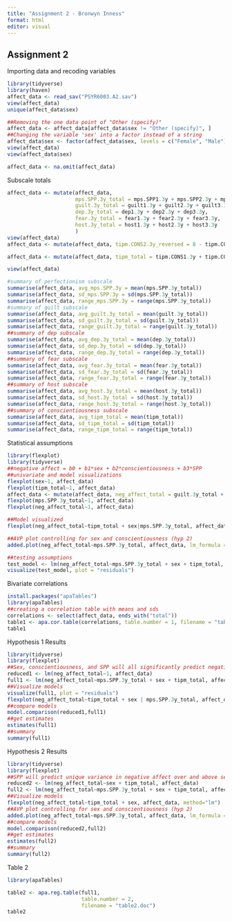```yaml
---
title: "Assignment 2 - Bronwyn Inness"
format: html
editor: visual
---
```


## Assignment 2

Importing data and recoding variables

```r
library(tidyverse)
library(haven)
affect_data <- read_sav("PSYR6003.A2.sav")
view(affect_data)
unique(affect_data$sex)

##Removing the one data point of "Other (specify)"
affect_data <- affect_data[affect_data$sex != "Other (specify)", ]
##Changing the variable 'sex' into a factor instead of a string
affect_data$sex <- factor(affect_data$sex, levels = c("Female", "Male"), labels = c(0, 1))
view(affect_data)
view(affect_data$sex)

affect_data <- na.omit(affect_data)

```

Subscale totals

```r
affect_data <- mutate(affect_data, 
                      mps.SPP.3y_total = mps.SPP1.3y + mps.SPP2.3y + mps.SPP3.3y + mps.SPP4.3y + mps.SPP5.3y,
                      guilt.3y_total = guilt1.3y + guilt2.3y + guilt3.3y,
                      dep.3y_total = dep1.3y + dep2.3y + dep3.3y,
                      fear.3y_total = fear1.3y + fear2.3y + fear3.3y,
                      host.3y_total = host1.3y + host2.3y + host3.3y
                      )
view(affect_data)
affect_data <- mutate(affect_data, tipm.CONS2.3y_reversed = 8 - tipm.CONS2.3y)

affect_data <- mutate(affect_data, tipm_total = tipm.CONS1.3y + tipm.CONS2.3y_reversed)

view(affect_data)

#summary of perfectionism subscale
summarise(affect_data, avg_mps.SPP.3y = mean(mps.SPP.3y_total))
summarise(affect_data, sd_mps.SPP.3y = sd(mps.SPP.3y_total))
summarise(affect_data, range_mps.SPP.3y = range(mps.SPP.3y_total))
#summary of guilt subscale
summarise(affect_data, avg_guilt.3y_total = mean(guilt.3y_total))
summarise(affect_data, sd_guilt.3y_total = sd(guilt.3y_total))
summarise(affect_data, range_guilt.3y_total = range(guilt.3y_total))
##summary of dep subscale
summarise(affect_data, avg_dep.3y_total = mean(dep.3y_total))
summarise(affect_data, sd_dep.3y_total = sd(dep.3y_total))
summarise(affect_data, range_dep.3y_total = range(dep.3y_total))
##summary of fear subscale
summarise(affect_data, avg_fear.3y_total = mean(fear.3y_total))
summarise(affect_data, sd_fear.3y_total = sd(fear.3y_total))
summarise(affect_data, range_fear.3y_total = range(fear.3y_total))
##summary of host subscale
summarise(affect_data, avg_host.3y_total = mean(host.3y_total))
summarise(affect_data, sd_host.3y_total = sd(host.3y_total))
summarise(affect_data, range_host.3y_total = range(host.3y_total))
##summary of conscientiousness subscale
summarise(affect_data, avg_tipm_total = mean(tipm_total))
summarise(affect_data, sd_tipm_total = sd(tipm_total))
summarise(affect_data, range_tipm_total = range(tipm_total))
```

Statistical assumptions

```r
library(flexplot)
library(tidyverse)
##negative affect = b0 + b1*sex + b2*conscientiousness + b3*SPP
##univariate and model visualizations
flexplot(sex~1, affect_data)
flexplot(tipm_total~1, affect_data)
affect_data <- mutate(affect_data, neg_affect_total = guilt.3y_total + dep.3y_total + fear.3y_total + host.3y_total)
flexplot(mps.SPP.3y_total~1, affect_data)
flexplot(neg_affect_total~1, affect_data)

##Model visualized
flexplot(neg_affect_total~tipm_total + sex|mps.SPP.3y_total, affect_data, method = "lm") 

##AVP plot controlling for sex and conscientiousness (hyp 2)
added.plot(neg_affect_total~mps.SPP.3y_total, affect_data, lm_formula = neg_affect_total~sex + tipm_total)

##testing assumptions
test_model <- lm(neg_affect_total~mps.SPP.3y_total + sex + tipm_total, affect_data)
visualize(test_model, plot = "residuals")
```

Bivariate correlations

```r
install.packages("apaTables")
library(apaTables)
##creating a correlation table with means and sds
correlations <- select(affect_data, ends_with("total"))
table1 <- apa.cor.table(correlations, table.number = 1, filename = "table1.doc")
table1
```

Hypothesis 1 Results

```r
library(tidyverse)
library(flexplot)
##Sex, conscientiousness, and SPP will all significantly predict negative affect, in the manner described above.
reduced1 <- lm(neg_affect_total~1, affect_data)
full1 <- lm(neg_affect_total~mps.SPP.3y_total + sex + tipm_total, affect_data)
##Visualize models
visualize(full1, plot = "residuals")
flexplot(neg_affect_total~tipm_total + sex | mps.SPP.3y_total, affect_data, method="lm")
##compare models
model.comparison(reduced1,full1)
##get estimates
estimates(full1)
##summary
summary(full1)
```

Hypothesis 2 Results

```r
library(tidyverse)
library(flexplot)
##SPP will predict unique variance in negative affect over and above sex and conscientiousness in a meaningful way.
reduced2 <- lm(neg_affect_total~sex + tipm_total, affect_data)
full2 <- lm(neg_affect_total~mps.SPP.3y_total + sex + tipm_total, affect_data) ##exact same as full1 model, that's okay!!
##Visualize models
flexplot(neg_affect_total~tipm_total + sex, affect_data, method="lm")
##AVP plot controlling for sex and conscientiousness (hyp 2)
added.plot(neg_affect_total~mps.SPP.3y_total, affect_data, lm_formula = neg_affect_total~sex + tipm_total)
##compare models
model.comparison(reduced2,full2)
##get estimates
estimates(full2)
##summary
summary(full2)
```

Table 2

```r
library(apaTables)

table2 <- apa.reg.table(full1,
                        table.number = 2,
                        filename = "table2.doc")
table2
```
